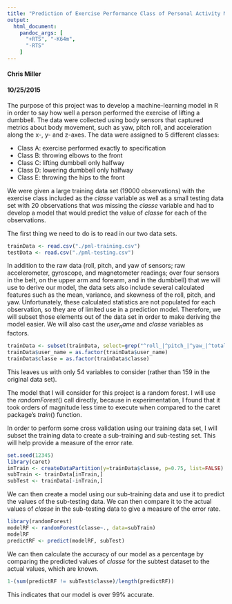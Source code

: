 ```yaml
---
title: "Prediction of Exercise Performance Class of Personal Activity Monitor Data"
output:
  html_document:
    pandoc_args: [
      "+RTS", "-K64m",
      "-RTS"
    ]
---
```


#### Chris Miller  
#### 10/25/2015

The purpose of this project was to develop a machine-learning model in R in order to say how well a person performed the exercise of lifting a dumbbell.  The data were collected using body sensors that captured metrics about body movement, such as yaw, pitch roll, and acceleration along the x-, y- and z-axes.  The data were assigned to 5 different classes:

 * Class A: exercise performed exactly to specification
 * Class B: throwing elbows to the front
 * Class C: lifting dumbbell only halfway
 * Class D: lowering dumbbell only halfway
 * Class E: throwing the hips to the front

We were given a large training data set (19000 observations) with the exercise class included as the $classe$ variable as well as a small testing data set with 20 observations that was missing the $classe$ variable and had to develop a model that would predict the value of $classe$ for each of the observations.  
  
The first thing we need to do is to read in our two data sets.
```r
trainData <- read.csv("./pml-training.csv")
testData <- read.csv("./pml-testing.csv")
```
In addition to the raw data (roll, pitch, and yaw of sensors; raw accelerometer, gyroscope, and magnetometer readings; over four sensors in the belt, on the upper arm and forearm, and in the dumbbell) that we will use to derive our model, the data sets also include several calculated features such as the mean, variance, and skewness of the roll, pitch, and yaw.  Unfortunately, these calculated statistics are not populated for each observation, so they are of limited use in a prediction model. Therefore, we will subset those elements out of the data set in order to make deriving the model easier.  We will also cast the $user_name$ and $classe$ variables as factors.
``` r
trainData <- subset(trainData, select=grep("^roll_|^pitch_|^yaw_|^total_accel_|^gyros_|^accel_|^magnet_|user_name|classe", colnames(trainData)))
trainData$user_name = as.factor(trainData$user_name)
trainData$classe = as.factor(trainData$classe)
```
This leaves us with only 54 variables to consider (rather than 159 in the original data set).

The model that I will consider for this project is a random forest.  I will use the $randomForest()$ call directly, because in experimentation, I found that it took orders of magnitude less time to execute when compared to the caret package's $train()$ function.

In order to perform some cross validation using our training data set, I will subset the training data to create a sub-training and sub-testing set.  This will help provide a measure of the error rate.
```r
set.seed(12345)
library(caret)
inTrain <- createDataPartition(y=trainData$classe, p=0.75, list=FALSE)
subTrain <- trainData[inTrain,]
subTest <- trainData[-inTrain,]
```
We can then create a model using our sub-training data and use it to predict the values of the sub-testing data.  We can then compare it to the actual values of $classe$ in the sub-testing data to give a measure of the error rate.
```r
library(randomForest)
modelRF <- randomForest(classe~., data=subTrain)
modelRF
predictRF <- predict(modelRF, subTest)
```
We can then calculate the accuracy of our model as a percentage by comparing the predicted values of $classe$ for the subtest dataset to the actual values, which are known.
```r
1-(sum(predictRF != subTest$classe)/length(predictRF))
```
This indicates that our model is over 99% accurate.

